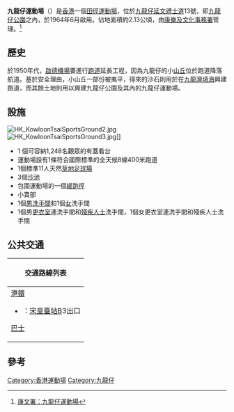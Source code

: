 
{{Infobox Stadium
|地图=香港 | 所在纬度=22.330583 | 所在经度=114.184084 | 地图描述= | 图钉描述=九龍仔運動場 | 图钉描述位置=
|stadium_name=九龍仔公園運動場<br>Kowloon Tsai Sports Ground
|nickname=九龍仔運動場
|image=[[File:Kowloon_Tsai_Sports_Ground_2016.jpg|center]]
|location=[[九龍|九龍]][[九龍城|九龍城]][[延文禮士道|延文禮士道]]13號<br />{{coord|22.330583|114.184084}}
|built=
|opened=1964年6月5日
|owner=[[香港特區政府|香港特區政府]]
|operator=[[康樂及文化事務署|康樂及文化事務署]]
|surface=[[草地|草地]]
|tenants=[[九龍城足球隊|九龍城]]
[[龍城康體|龍城康體]]
|seating_capacity=1,248
|dimensions=2.13公頃
}}
'''九龍仔運動場'''（{{lang-en|'''Kowloon Tsai Sports Ground'''}}）是[[香港|香港]]一個[[田徑|田徑]][[運動場|運動場]]，位於[[九龍仔|九龍仔]][[延文禮士道|延文禮士道]]13號，即[[九龍仔公園|九龍仔公園]]之內，於1964年6月啟用。佔地面積約2.13公頃，由[[康樂及文化事務署|康樂及文化事務署]]管理。<ref>[https://www.lcsd.gov.hk/tc/facilities/facilitieslist/facilities.php?fid=48 康文署：九龍仔運動場]{{Dead link}}</ref>

==歷史==
於1950年代，[[啟德機場|啟德機場]]要進行[[跑道|跑道]]延長工程，因為九龍仔的小[[丘|山丘]]位於跑道降落航道。基於安全理由，小山丘一部份被夷平，得來的沙石則用於在[[九龍灣|九龍灣]][[填海|填海]]興建跑道，而其餘土地則用以興建九龍仔公園及其內的九龍仔運動場。


==設施==
[[File:HK_KowloonTsaiSportsGround2.jpg|thumb]]
[[File:HK_KowloonTsaiSportsGround3.jpg|thumb]]]]
* 1 個可容納1,248名觀眾的有蓋看台
* 運動場設有1條符合國際標準的全天候8線400米跑道
* 1個標準11人天然[[草地|草地]][[足球場|足球場]]
* 3個[[沙池|沙池]]
* 包圍運動場的一個[[緩跑徑|緩跑徑]]
* 小賣部
* 1個[[男|男]][[洗手間|洗手間]]和1個[[女|女]]洗手間
* 1個男[[更衣室|更衣室]]連洗手間和[[殘疾人士|殘疾人士]]洗手間，1個女更衣室連洗手間和殘疾人士洗手間

==公共交通==
{| class="mw-collapsible mw-collapsed wikitable" style="background:white; margin: 0 auto; width: auto;" 
! 交通路線列表
|-
|
;[[港鐵|港鐵]]
*{{港鐵路線標誌|TML}}：[[宋皇臺站|宋皇臺站]]B3出口

;[[香港巴士|巴士]]
{{九龍新界巴士簡單列表|1|2D|7B|10|11D|11K|75X|85|85A|85B|208|891}}
{{過海隧道巴士簡單列表|113}}
|}

==參考==
<references/>
{{Gymnasium-stub}}

{{香港運動場}}

[[Category:香港運動場|Category:香港運動場]]
[[Category:九龍仔|Category:九龍仔]]